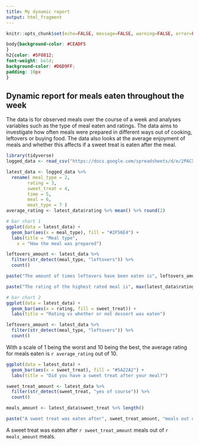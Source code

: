 ```yaml
---
title: My dynamic report
output: html_fragment
---
```


```r
knitr::opts_chunk$set(echo=FALSE, message=FALSE, warning=FALSE, error=FALSE)

```

```css
body{background-color: #CEADF5
}
h2{color: #5F0812;
font-weight: bold;
background-color: #D6D9FF;
padding: 10px
}

```

## Dynamic report for meals eaten throughout the week

The data is for observed meals over the course of a week and analyses variables such as the type of meal eaten and ratings. 
The data aims to investigate how often meals were prepared in different ways out of cooking, leftovers or buying food. The data also looks at the average enjoyment of meals and whether this affects if a sweet treat is eaten after the meal. 

```r
library(tidyverse)
logged_data <- read_csv("https://docs.google.com/spreadsheets/d/e/2PACX-1vTckwxvhe1k2mtVp-AlHOCrbfSkVF1mLmuq-cQhB5DrPphsPM6ys6TLXRAUOvzm5lHPTOLBoBdw1-5W/pub?output=csv")

latest_data <- logged_data %>%
  rename( meal_type = 2,
        rating = 3,
        sweet_treat = 4,
        time = 5,
        meal = 6,
        meat_type = 7 )
average_rating <- latest_data$rating %>% mean() %>% round(2)

# bar chart 1
ggplot(data = latest_data) +
  geom_bar(aes(x = meal_type), fill = "#2F56E4") +
  labs(title = "Meal type", 
    x = "How the meal was prepared")

leftovers_amount <- latest_data %>% 
  filter(str_detect(meal_type, "leftovers")) %>%
  count()

paste("The amount of times leftovers have been eaten is", leftovers_amount)

paste("The rating of the highest rated meal is", max(latest_data$rating), "out of 10.")

# bar chart 2 
ggplot(data = latest_data) +
  geom_bar(aes(x = rating, fill = sweet_treat)) +
  labs(title = "Rating vs whether or not dessert was eaten")

leftovers_amount <- latest_data %>% 
  filter(str_detect(meal_type, "leftovers")) %>%
  count()

```

With a scale of 1 being the worst and 10 being the best, the average rating for meals eaten is `r average_rating` out of 10. 

```r
ggplot(data = latest_data) +
  geom_bar(aes(x = sweet_treat), fill = "#5A22A2") +
  labs(title = "Did you have a sweet treat after your meal?")

sweet_treat_amount <- latest_data %>% 
  filter(str_detect(sweet_treat, "yes of course")) %>%
  count()

meals_amount <- latest_data$sweet_treat %>% length()

paste("A sweet treat was eaten after", sweet_treat_amount, "meals out of", meals_amount, "meals.")

```

A sweet treat was eaten after `r sweet_treat_amount` meals out of `r meals_amount` meals.

